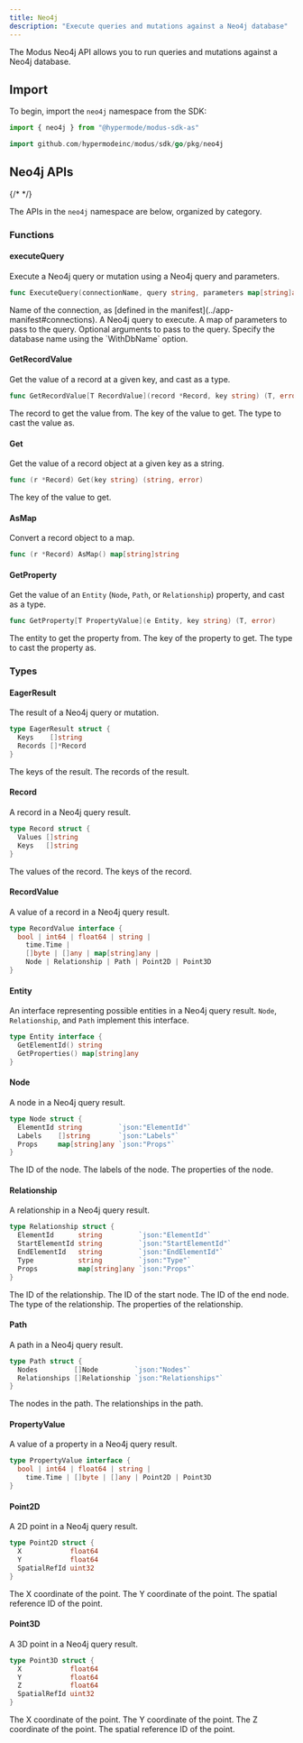 ```yaml
---
title: Neo4j
description: "Execute queries and mutations against a Neo4j database"
---
```



<SdkHeader language="Go" feature="Neo4j" />

The Modus Neo4j API allows you to run queries and mutations against a Neo4j
database.

## Import

To begin, import the `neo4j` namespace from the SDK:

<CodeGroup>

```ts AssemblyScript
import { neo4j } from "@hypermode/modus-sdk-as"
```

```go Go
import github.com/hypermodeinc/modus/sdk/go/pkg/neo4j
```

</CodeGroup>

## Neo4j APIs

{/* <!-- vale Google.Headings = NO --> */}

The APIs in the `neo4j` namespace are below, organized by category.

<SdkTip />

### Functions

#### executeQuery

Execute a Neo4j query or mutation using a Neo4j query and parameters.

```go
func ExecuteQuery(connectionName, query string, parameters map[string]any, opts ...Neo4jOption) (*EagerResult, error)
```

<ResponseField name="connectionName" type="string" required>
  Name of the connection, as [defined in the
  manifest](../app-manifest#connections).
</ResponseField>

<ResponseField name="query" type="string" required>
  A Neo4j query to execute.
</ResponseField>

<ResponseField name="parameters" type="map[string]any" required>
  A map of parameters to pass to the query.
</ResponseField>

<ResponseField name="opts" type="Neo4jOption" required>
  Optional arguments to pass to the query. Specify the database name using the
  `WithDbName` option.
</ResponseField>

#### GetRecordValue

Get the value of a record at a given key, and cast as a type.

```go
func GetRecordValue[T RecordValue](record *Record, key string) (T, error)
```

<ResponseField name="record" type="Record" required>
  The record to get the value from.
</ResponseField>

<ResponseField name="key" type="string" required>
  The key of the value to get.
</ResponseField>

<ResponseField name="T" type="RecordValue" required>
  The type to cast the value as.
</ResponseField>

#### Get

Get the value of a record object at a given key as a string.

```go
func (r *Record) Get(key string) (string, error)
```

<ResponseField name="key" type="string" required>
  The key of the value to get.
</ResponseField>

#### AsMap

Convert a record object to a map.

```go
func (r *Record) AsMap() map[string]string
```

#### GetProperty

Get the value of an `Entity` (`Node`, `Path`, or `Relationship`) property, and
cast as a type.

```go
func GetProperty[T PropertyValue](e Entity, key string) (T, error)
```

<ResponseField name="e" type="Entity" required>
  The entity to get the property from.
</ResponseField>

<ResponseField name="key" type="string" required>
  The key of the property to get.
</ResponseField>

<ResponseField name="T" type="PropertyValue" required>
  The type to cast the property as.
</ResponseField>

### Types

#### EagerResult

The result of a Neo4j query or mutation.

```go
type EagerResult struct {
  Keys    []string
  Records []*Record
}
```

<ResponseField name="Keys" type="string[]" required>
  The keys of the result.
</ResponseField>

<ResponseField name="Records" type="Record[]" required>
  The records of the result.
</ResponseField>

#### Record

A record in a Neo4j query result.

```go
type Record struct {
  Values []string
  Keys   []string
}
```

<ResponseField name="Values" type="string[]" required>
  The values of the record.
</ResponseField>

<ResponseField name="Keys" type="string[]" required>
  The keys of the record.
</ResponseField>

#### RecordValue

A value of a record in a Neo4j query result.

```go
type RecordValue interface {
  bool | int64 | float64 | string |
    time.Time |
    []byte | []any | map[string]any |
    Node | Relationship | Path | Point2D | Point3D
}
```

#### Entity

An interface representing possible entities in a Neo4j query result. `Node`,
`Relationship`, and `Path` implement this interface.

```go
type Entity interface {
  GetElementId() string
  GetProperties() map[string]any
}
```

#### Node

A node in a Neo4j query result.

```go
type Node struct {
  ElementId string         `json:"ElementId"`
  Labels    []string       `json:"Labels"`
  Props     map[string]any `json:"Props"`
}
```

<ResponseField name="ElementId" type="string" required>
  The ID of the node.
</ResponseField>

<ResponseField name="Labels" type="string[]" required>
  The labels of the node.
</ResponseField>

<ResponseField name="Props" type="map[string]any" required>
  The properties of the node.
</ResponseField>

#### Relationship

A relationship in a Neo4j query result.

```go
type Relationship struct {
  ElementId      string         `json:"ElementId"`
  StartElementId string         `json:"StartElementId"`
  EndElementId   string         `json:"EndElementId"`
  Type           string         `json:"Type"`
  Props          map[string]any `json:"Props"`
}
```

<ResponseField name="ElementId" type="string" required>
  The ID of the relationship.
</ResponseField>

<ResponseField name="StartElementId" type="string" required>
  The ID of the start node.
</ResponseField>

<ResponseField name="EndElementId" type="string" required>
  The ID of the end node.
</ResponseField>

<ResponseField name="Type" type="string" required>
  The type of the relationship.
</ResponseField>

<ResponseField name="Props" type="map[string]any" required>
  The properties of the relationship.
</ResponseField>

#### Path

A path in a Neo4j query result.

```go
type Path struct {
  Nodes         []Node         `json:"Nodes"`
  Relationships []Relationship `json:"Relationships"`
}
```

<ResponseField name="Nodes" type="Node[]" required>
  The nodes in the path.
</ResponseField>

<ResponseField name="Relationships" type="Relationship[]" required>
  The relationships in the path.
</ResponseField>

#### PropertyValue

A value of a property in a Neo4j query result.

```go
type PropertyValue interface {
  bool | int64 | float64 | string |
    time.Time | []byte | []any | Point2D | Point3D
}
```

#### Point2D

A 2D point in a Neo4j query result.

```go
type Point2D struct {
  X            float64
  Y            float64
  SpatialRefId uint32
}
```

<ResponseField name="X" type="float64" required>
  The X coordinate of the point.
</ResponseField>

<ResponseField name="Y" type="float64" required>
  The Y coordinate of the point.
</ResponseField>

<ResponseField name="SpatialRefId" type="uint32" required>
  The spatial reference ID of the point.
</ResponseField>

#### Point3D

A 3D point in a Neo4j query result.

```go
type Point3D struct {
  X            float64
  Y            float64
  Z            float64
  SpatialRefId uint32
}
```

<ResponseField name="X" type="float64" required>
  The X coordinate of the point.
</ResponseField>

<ResponseField name="Y" type="float64" required>
  The Y coordinate of the point.
</ResponseField>

<ResponseField name="Z" type="float64" required>
  The Z coordinate of the point.
</ResponseField>

<ResponseField name="SpatialRefId" type="uint32" required>
  The spatial reference ID of the point.
</ResponseField>
